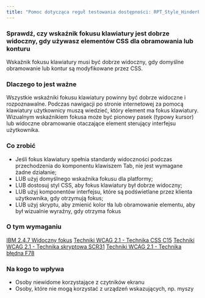 ```yaml
---
title: "Pomoc dotycząca reguł testowania dostępności: RPT_Style_HinderFocus1"
---
```


<div className="toolHelp">
<Row>
<Column colLg={16} colMd={8} colSm={4} className="toolHead">

### Sprawdź, czy wskaźnik fokusu klawiatury jest dobrze widoczny, gdy używasz elementów CSS dla obramowania lub konturu


<div id="locLevel"></div>

Wskaźnik fokusu klawiatury musi być dobrze widoczny, gdy domyślne obramowanie lub kontur są modyfikowane przez CSS.

</Column>
</Row>
<Row>
<Column colLg={11} colMd={5} colSm={4} className="toolMain">

### Dlaczego to jest ważne

Wszystkie wskaźniki fokusu klawiatury powinny być dobrze widoczne i rozpoznawalne. Podczas nawigacji po stronie internetowej za pomocą klawiatury użytkownicy muszą wiedzieć, który element ma fokus klawiatury. Wizualnym wskaźnikiem fokusa może być pionowy pasek (typowy kursor) lub widoczne obramowanie otaczające element sterujący interfejsu użytkownika. 



<div id="locSnippet"></div>

### Co zrobić

 * Jeśli fokus klawiatury spełnia standardy widoczności podczas przechodzenia do komponentu klawiszem Tab, nie jest wymagane żadne działanie;
 * LUB użyj domyślnego wskaźnika fokusu dla platformy;
 * LUB dostosuj styl CSS, aby fokus klawiatury był dobrze widoczny;
 * LUB użyj komponentów interfejsu, które są podświetlane przez klienta użytkownika, gdy otrzymują fokus;
 * LUB użyj skryptu, aby zmienić kolor tła lub obramowanie elementu, aby był wizualnie wyraźny, gdy otrzyma fokus

</Column>
<Column colLg={5} colMd={3} colSm={4} className="toolLeft">

### O tym wymaganiu

[IBM 2.4.7 Widoczny fokus](http://www.ibm.com/able/guidelines/ci162/focus_visible.html)
[Techniki WCAG 2.1 - Technika CSS C15](https://www.w3.org/WAI/WCAG21/Techniques/css/C15)
[Techniki WCAG 2.1 - Technika skryptowa SCR31](https://www.w3.org/WAI/WCAG21/Techniques/client-side-script/SCR31)
[Techniki WCAG 2.1 - Technika błędna F78](https://www.w3.org/WAI/WCAG21/Techniques/failures/F78)

### Na kogo to wpływa

 * Osoby niewidome korzystające z czytników ekranu
 * Osoby, które nie mogą korzystać z urządzeń wskazujących, np. myszy

</Column>
</Row>
</div>

